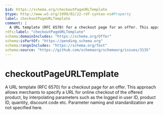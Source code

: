 ```yaml
---
$id: https://schema.org/checkoutPageURLTemplate
$type: http://www.w3.org/1999/02/22-rdf-syntax-ns#Property
label: checkoutPageURLTemplate
comment: |
  A URL template (RFC 6570) for a checkout page for an offer. This approach allows merchants to specify a URL for online checkout of the offered product, by interpolating parameters such as the logged in user ID, product ID, quantity, discount code etc. Parameter naming and standardization are not specified here.
rdfs:label: "checkoutPageURLTemplate"
schema:domainIncludes: "https://schema.org/Offer"
schema:isPartOf: "https://pending.schema.org"
schema:rangeIncludes: "https://schema.org/Text"
schema:source: "https://github.com/schemaorg/schemaorg/issues/3135"
---
```


# checkoutPageURLTemplate

A URL template (RFC 6570) for a checkout page for an offer. This approach allows merchants to specify a URL for online checkout of the offered product, by interpolating parameters such as the logged in user ID, product ID, quantity, discount code etc. Parameter naming and standardization are not specified here.

